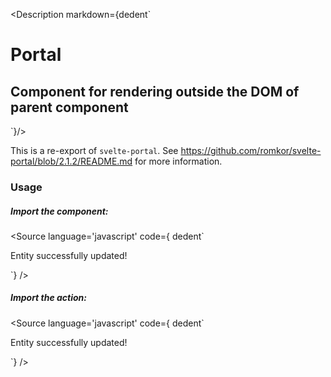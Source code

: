 
<Version />

<Description markdown={dedent`
# Portal
## Component for rendering outside the DOM of parent component
`}/>

<Meta of={Stories} />
<Canvas of={Stories.Main} />
<Controls />

This is a re-export of `svelte-portal`.
See https://github.com/romkor/svelte-portal/blob/2.1.2/README.md for more information.

### Usage

##### Import the component:
<Source
  language='javascript'
  code={ dedent`
  <Portal target="body">
    <div class="toast">Entity successfully updated!</div>
  </Portal>

  <script>
  </script>
  `}
/>

##### Import the action:
<Source
  language='javascript'
  code={ dedent`
  <div class="toast" use:portal={document.body}>Entity successfully updated!</div>

  <script>
    // notice the character case
  </script>
  `}
/>
